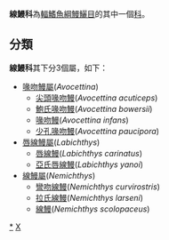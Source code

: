 {{Automatic taxobox
| taxon = Nemichthyidae
| image = Nemichthys_scolopaceus.jpg
| image_caption = [[線鰻|線鰻]] ''Nemichthys scolopaceus''
| authority = 
| subdivision_ranks = [[屬|屬]]
| subdivision =
*見內文
}}

'''線鰻科'''為[[輻鰭魚綱|輻鰭魚綱]][[鰻鱺目|鰻鱺目]]的其中一個[[科|科]]。

==分類==
'''線鰻科'''其下分3個屬，如下：
*[[喙吻鰻屬|喙吻鰻屬]](''Avocettina'')
**[[尖頭喙吻鰻|尖頭喙吻鰻]](''Avocettina acuticeps'')
**[[鮑氏喙吻鰻|鮑氏喙吻鰻]](''Avocettina bowersii'')
**[[喙吻鰻|喙吻鰻]](''Avocettina infans'')
**[[少孔喙吻鰻|少孔喙吻鰻]](''Avocettina paucipora'')
*[[唇線鰻屬|唇線鰻屬]](''Labichthys'')
**[[唇線鰻|唇線鰻]](''Labichthys carinatus'')
**[[亞氏唇線鰻|亞氏唇線鰻]](''Labichthys yanoi'')
*[[線鰻屬|線鰻屬]](''Nemichthys'')
**[[彎吻線鰻|彎吻線鰻]](''Nemichthys curvirostris'')
**[[拉氏線鰻|拉氏線鰻]](''Nemichthys larseni'')
**[[線鰻|線鰻]](''Nemichthys scolopaceus'')
{{鰻魚}}
{{Taxonbar|from=Q509685}}

[[Category:線鰻科|*]]
[[Category:鰻鲡目|X]]